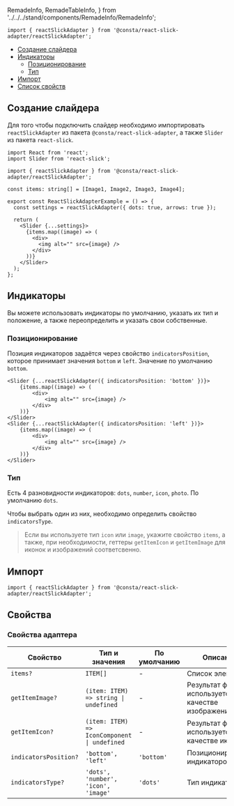   RemadeInfo,
  RemadeTableInfo,
} from '../../../stand/components/RemadeInfo/RemadeInfo';

```tsx
import { reactSlickAdapter } from '@consta/react-slick-adapter/reactSlickAdapter';
```

<MdxMenu>

- [Создание слайдера](#создание-слайдера)
- [Индикаторы](#индикаторы)
  - [Позиционирование](#позиционирование)
  - [Тип](#тип)
- [Импорт](#импорт)
- [Список свойств](#свойства)

</MdxMenu>

## Создание слайдера

Для того чтобы подключить слайдер необходимо импортировать `reactSlickAdapter` из пакета `@consta/react-slick-adapter`, а также `Slider` из пакета `react-slick`.

```tsx
import React from 'react';
import Slider from 'react-slick';

import { reactSlickAdapter } from '@consta/react-slick-adapter/reactSlickAdapter';

const items: string[] = [Image1, Image2, Image3, Image4];

export const ReactSlickAdapterExample = () => {
  const settings = reactSlickAdapter({ dots: true, arrows: true });

  return (
    <Slider {...settings}>
      {items.map((image) => (
        <div>
          <img alt="" src={image} />
        </div>
      ))}
    </Slider>
  );
};
```

<ReactSlickAdapterExample />

## Индикаторы

Вы можете использовать индикаторы по умолчанию, указать их тип и положение, а также переопределить и указать свои собственные.

### Позиционирование

Позиция индикаторов задаётся через свойство `indicatorsPosition`, которое принимает значения `bottom` и `left`. Значение по умолчанию `bottom`.

```tsx
<Slider {...reactSlickAdapter({ indicatorsPosition: 'bottom' })}>
    {items.map((image) => (
        <div>
            <img alt="" src={image} />
        </div>
    ))}
</Slider>
<Slider {...reactSlickAdapter({ indicatorsPosition: 'left' })}>
    {items.map((image) => (
        <div>
            <img alt="" src={image} />
        </div>
    ))}
</Slider>
```

<ReactSlickAdapterExampleIndicatorsPosition />

### Тип

Есть 4 разновидности индикаторов: `dots`, `number`, `icon`, `photo`. По умолчанию `dots`.

Чтобы выбрать один из них, необходимо определить свойство `indicatorsType`.

> Если вы используете тип `icon` или `image`, укажите свойство `items`, а также, при необходимости, геттеры `getItemIcon` и `getItemImage` для иконок и изображений соответсвенно.

<ReactSlickAdapterExampleIndicatorsType />

## Импорт

```tsx
import { reactSlickAdapter } from '@consta/react-slick-adapter/reactSlickAdapter';
```

## Свойства

<RemadeTableInfo apiUrl="https://react-slick.neostack.com/docs/api" />

### Свойства адаптера

| Свойство              | Тип и значения                                                  | По умолчанию | Описание                                              |
| --------------------- | --------------------------------------------------------------- | ------------ | ----------------------------------------------------- |
| `items?`              | `ITEM[]`                                                        | -            | Список элементов                                      |
| `getItemImage?`       | `(item: ITEM) => string `<code>&#124;</code>` undefined`        | -            | Результат функции используется в качестве изображения |
| `getItemIcon?`        | `(item: ITEM) => IconComponent `<code>&#124;</code>` undefined` | -            | Результат функции используется в качестве иконки      |
| `indicatorsPosition?` | `'bottom', 'left'`                                              | `'bottom'`   | Позиционирование индикаторов                          |
| `indicatorsType?`     | `'dots', 'number', 'icon', 'image'`                             | `'dots'`     | Тип индикаторов                                       |
